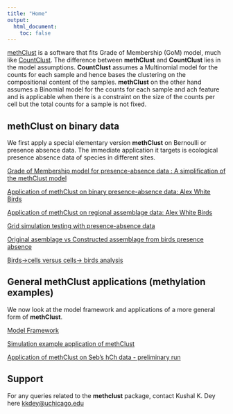 ```yaml
---
title: "Home"
output:
  html_document:
    toc: false
---
```



[methClust](https://github.com/kkdey/methClust) is a software that fits Grade of Membership (GoM) model, much like [CountClust](https://bioconductor.org/packages/release/bioc/html/CountClust.html).
The difference between **methClust** and **CountClust** lies in the model assumptions. **CountClust** assumes a Multinomial model for the counts for each sample and hence bases the clustering on the compositional content of the samples. **methClust** on the other hand assumes a Binomial model for the counts for each sample and ach feature and is applicable when there is a constraint on the size of the counts per cell but the total counts for a sample is not fixed. 

## methClust on binary data

We first apply a special elementary version **methClust** on Bernoulli or presence absence data. The immediate application it targets is ecological presence absence data of species in different sites.

[Grade of Membership model for presence-absence data : A simplification of the methClust model](binClust_model.html)

[Application of methClust on binary presence-absence data: Alex White Birds](ecostructure_fit.html)

[Application of methClust on regional assemblage data: Alex White Birds](methclust_himalayas.html)

[Grid simulation testing with presence-absence data](methclust_grid_presence_absence.html)

[Original asemblage vs Constructed assemblage from birds presence absence](create_assemblage_presence_absenceRmd.html)

[Birds->cells versus cells-> birds analysis](birds_cells_versus_cells_birds.html)


## General methClust applications (methylation examples)

We now look at the model framework and applications of a more general form of **methClust**.

[Model Framework](methclust_model.html)

[Simulation example application of methClust](methclust_sim.html)

[Application of methClust on Seb's hCh data - preliminary run](methClust_hCh.html)


## Support

For any queries related to the **methclust** package, contact Kushal K. Dey here [kkdey@uchicago.edu](kkdey@uchicago.edu)

